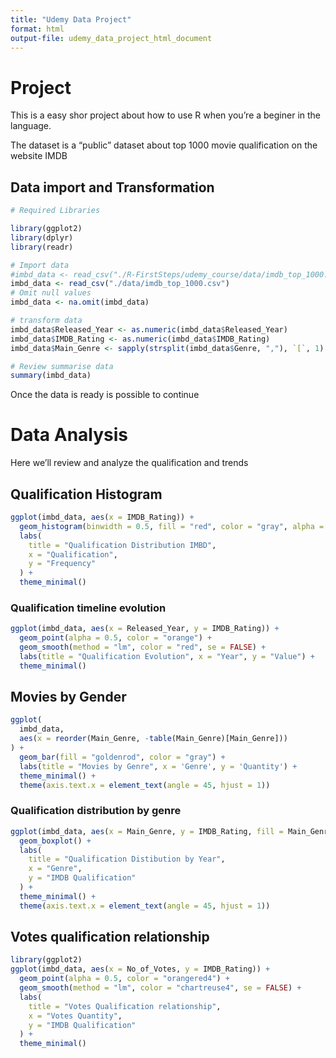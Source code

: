 ```yaml
---
title: "Udemy Data Project"
format: html
output-file: udemy_data_project_html_document
---
```


# Project

This is a easy shor project about how to use R when you're a beginer in the language.

The dataset is a "public" dataset about top 1000 movie qualification on the website IMDB

## Data import and Transformation

```r
# Required Libraries

library(ggplot2)
library(dplyr)
library(readr)

# Import data
#imbd_data <- read_csv("./R-FirstSteps/udemy_course/data/imdb_top_1000.csv")
imbd_data <- read_csv("./data/imdb_top_1000.csv")
# Omit null values
imbd_data <- na.omit(imbd_data)

# transform data
imbd_data$Released_Year <- as.numeric(imbd_data$Released_Year)
imbd_data$IMDB_Rating <- as.numeric(imbd_data$IMDB_Rating)
imbd_data$Main_Genre <- sapply(strsplit(imbd_data$Genre, ","), `[`, 1)

# Review summarise data
summary(imbd_data)
```

Once the data is ready is possible to continue

# Data Analysis

Here we'll review and analyze the qualification and trends

## Qualification Histogram

```r
ggplot(imbd_data, aes(x = IMDB_Rating)) +
  geom_histogram(binwidth = 0.5, fill = "red", color = "gray", alpha = 0.7) +
  labs(
    title = "Qualification Distribution IMBD",
    x = "Qualification",
    y = "Frequency"
  ) +
  theme_minimal()
```

### Qualification timeline evolution

```r
ggplot(imbd_data, aes(x = Released_Year, y = IMDB_Rating)) +
  geom_point(alpha = 0.5, color = "orange") +
  geom_smooth(method = "lm", color = "red", se = FALSE) +
  labs(title = "Qualification Evolution", x = "Year", y = "Value") +
  theme_minimal()
```

## Movies by Gender

```r
ggplot(
  imbd_data,
  aes(x = reorder(Main_Genre, -table(Main_Genre)[Main_Genre]))
) +
  geom_bar(fill = "goldenrod", color = "gray") +
  labs(title = "Movies by Genre", x = 'Genre', y = 'Quantity') +
  theme_minimal() +
  theme(axis.text.x = element_text(angle = 45, hjust = 1))
```

### Qualification distribution by genre

```r
ggplot(imbd_data, aes(x = Main_Genre, y = IMDB_Rating, fill = Main_Genre)) +
  geom_boxplot() +
  labs(
    title = "Qualification Distibution by Year",
    x = "Genre",
    y = "IMDB Qualification"
  ) +
  theme_minimal() +
  theme(axis.text.x = element_text(angle = 45, hjust = 1))
```

## Votes qualification relationship

```r
library(ggplot2)
ggplot(imbd_data, aes(x = No_of_Votes, y = IMDB_Rating)) +
  geom_point(alpha = 0.5, color = "orangered4") +
  geom_smooth(method = "lm", color = "chartreuse4", se = FALSE) +
  labs(
    title = "Votes Qualification relationship",
    x = "Votes Quantity",
    y = "IMDB Qualification"
  ) +
  theme_minimal()
```